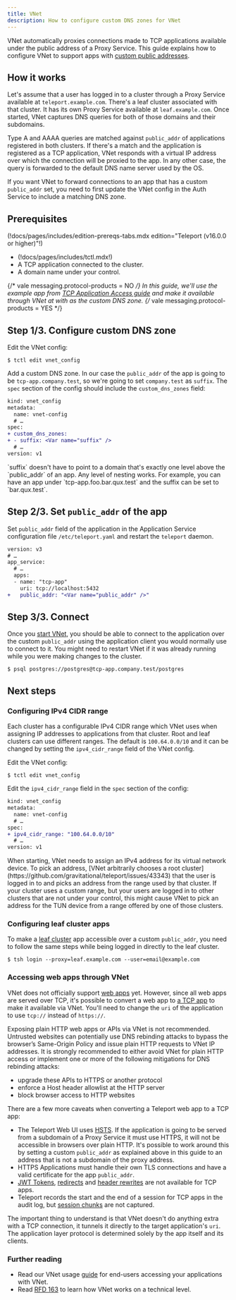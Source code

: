 ```yaml
---
title: VNet
description: How to configure custom DNS zones for VNet
---
```


VNet automatically proxies connections made to TCP applications available under the public address
of a Proxy Service. This guide explains how to configure VNet to support apps with [custom public
addresses](connecting-apps.mdx#customize-public-address).

## How it works

Let's assume that a user has logged in to a cluster through a Proxy Service available at
`teleport.example.com`. There's a leaf cluster associated with that cluster. It has its own Proxy
Service available at `leaf.example.com`. Once started, VNet captures DNS queries for both of those
domains and their subdomains.

Type A and AAAA queries are matched against `public_addr` of applications registered in both
clusters. If there's a match and the application is registered as a TCP application, VNet responds
with a virtual IP address over which the connection will be proxied to the app. In any other
case, the query is forwarded to the default DNS name server used by the OS.

If you want VNet to forward connections to an app that has a custom `public_addr` set, you need
to first update the VNet config in the Auth Service to include a matching DNS zone.

## Prerequisites

(!docs/pages/includes/edition-prereqs-tabs.mdx edition="Teleport (v16.0.0 or higher)"!)

- (!docs/pages/includes/tctl.mdx!)
- A TCP application connected to the cluster.
- A domain name under your control.

{/* vale messaging.protocol-products = NO */}
In this guide, we'll use the example app from [TCP Application Access guide](tcp.mdx) and make it
available through VNet at <Var name="public_addr" initial="tcp-app.company.test"/> with
<Var name="suffix" initial="company.test" /> as the custom DNS zone.
{/* vale messaging.protocol-products = YES */}

## Step 1/3. Configure custom DNS zone

Edit the VNet config:

```code
$ tctl edit vnet_config
```

Add a custom DNS zone. In our case the `public_addr` of the app is going to be
`tcp-app.company.test`, so we're going to set `company.test` as `suffix`. The `spec` section of the
config should include the `custom_dns_zones` field:

```diff
kind: vnet_config
metadata:
  name: vnet-config
  # …
spec:
+ custom_dns_zones:
+ - suffix: <Var name="suffix" />
  # …
version: v1
```

<Admonition type="note" title="Relationship between suffix and public_addr">
`suffix` doesn't have to point to a domain that's exactly one level above the `public_addr` of an
app. Any level of nesting works. For example, you can have an app under `tcp-app.foo.bar.qux.test`
and the suffix can be set to `bar.qux.test`.
</Admonition>

## Step 2/3. Set `public_addr` of the app

Set `public_addr` field of the application in the Application Service configuration file
`/etc/teleport.yaml` and restart the `teleport` daemon.

```diff
version: v3
# …
app_service:
  # …
  apps:
  - name: "tcp-app"
    uri: tcp://localhost:5432
+   public_addr: "<Var name="public_addr" />"
```

## Step 3/3. Connect

Once you [start VNet](../../../connect-your-client/vnet.mdx), you should be able to connect to the
application over the custom `public_addr` using the application client you would normally use to
connect to it. You might need to restart VNet if it was already running while you were making
changes to the cluster.

```code
$ psql postgres://postgres@tcp-app.company.test/postgres
```

## Next steps

### Configuring IPv4 CIDR range

Each cluster has a configurable IPv4 CIDR range which VNet uses when assigning IP addresses to
applications from that cluster. Root and leaf clusters can use different ranges. The default is
`100.64.0.0/10` and it can be changed by setting the `ipv4_cidr_range` field of the VNet config.

Edit the VNet config:

```code
$ tctl edit vnet_config
```

Edit the `ipv4_cidr_range` field in the `spec` section of the config:

```diff
kind: vnet_config
metadata:
  name: vnet-config
  # …
spec:
+ ipv4_cidr_range: "100.64.0.0/10"
  # …
version: v1
```

<Admonition type="note" title="IPv4 address of the TUN device">
When starting, VNet needs to assign an IPv4 address for its virtual network device. To pick an
address, [VNet arbitrarily chooses a root
cluster](https://github.com/gravitational/teleport/issues/43343) that the user is logged in to and
picks an address from the range used by that cluster. If your cluster uses a custom range, but your
users are logged in to other clusters that are not under your control, this might cause VNet to pick
an address for the TUN device from a range offered by one of those clusters.
</Admonition>

### Configuring leaf cluster apps

To make a [leaf cluster](../../../admin-guides/management/admin/trustedclusters.mdx) app accessible over a custom
`public_addr`, you need to follow the same steps while being logged in directly to the leaf cluster.

```code
$ tsh login --proxy=leaf.example.com --user=email@example.com
```

### Accessing web apps through VNet

VNet does not officially support [web apps](connecting-apps.mdx) yet.
However, since all web apps are served over TCP, it's possible to convert a web
app to [a TCP app](tcp.mdx) to make it available via VNet.
You'll need to change the `uri` of the application to use `tcp://` instead of `https://`.

Exposing plain HTTP web apps or APIs via VNet is not recommended.
Untrusted websites can potentially use DNS rebinding attacks to bypass the
browser’s Same-Origin Policy and issue plain HTTP requests to VNet IP addresses.
It is strongly recommended to either avoid VNet for plain HTTP access or
implement one or more of the following mitigations for DNS rebinding attacks:
- upgrade these APIs to HTTPS or another protocol
- enforce a Host header allowlist at the HTTP server
- block browser access to HTTP websites

There are a few more caveats when converting a Teleport web app to a TCP app:

- The Teleport Web UI uses [HSTS](https://developer.mozilla.org/en-US/docs/Web/HTTP/Headers/Strict-Transport-Security).
  If the application is going to be served from a subdomain of a Proxy Service
  it must use HTTPS, it will not be accessible in browsers over plain HTTP.
  It's possible to work around this by setting a custom `public_addr` as explained
  above in this guide to an address that is not a subdomain of the proxy address.
- HTTPS Applications must handle their own TLS connections and have
  a valid certificate for the app `public_addr`.
- [JWT Tokens](../jwt/introduction.mdx), [redirects](connecting-apps.mdx#rewrite-redirect) and
  [header rewrites](connecting-apps.mdx#headers-passthrough) are not available for TCP apps.
- Teleport records the start and the end of a session for TCP apps in the audit log, but [session
  chunks](../../../reference/architecture/session-recording.mdx) are not captured.

The important thing to understand is that VNet doesn't do anything extra with a
TCP connection, it tunnels it directly to the target application's `uri`.
The application layer protocol is determined solely by the app itself and its
clients.

### Further reading

- Read our VNet usage [guide](../../../connect-your-client/vnet.mdx) for end-users
  accessing your applications with VNet.
- Read [RFD 163](https://github.com/gravitational/teleport/blob/master/rfd/0163-vnet.md) to learn how VNet works on a technical level.

